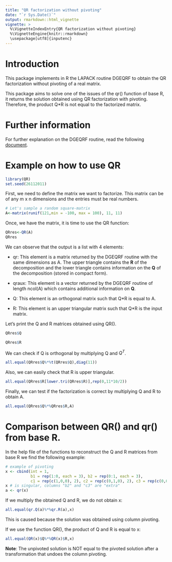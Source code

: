 ---
title: "QR factorization without pivoting"
date: "`r Sys.Date()`"
output: rmarkdown::html_vignette
vignette: >
  %\VignetteIndexEntry{QR factorization without pivoting}
  %\VignetteEngine{knitr::rmarkdown}
  \usepackage[utf8]{inputenc}
---

# Introduction

This package implements in R the LAPACK routine DGEQRF to obtain the QR factorization without pivoting of a real matrix.

This package aims to solve one of the issues of the qr() function of base R, it returns the solution obtained using QR factorization with pivoting. Therefore, the product Q\*R is not equal to the factorized matrix.

# Further information

For further explanation on the DGEQRF routine, read the following [document](https://www.netlib.org/lapack/explore-html/dd/d9a/group__double_g_ecomputational_ga3766ea903391b5cf9008132f7440ec7b.html).

# Example on how to use QR

```{r echo=FALSE,include=FALSE}
library(QR)
set.seed(26112011)
```

First, we need to define the matrix we want to factorize. This matrix can be of any m x n dimensions and the entries must be real numbers.

```{r echo=TRUE, include=TRUE}
# Let's sample a random square-matrix
A<-matrix(runif(121,min = -100, max = 100), 11, 11)
```

Once, we have the matrix, it is time to use the QR function:

```{r echo=TRUE, include=TRUE, collapse=TRUE}
QRres<-QR(A)
QRres
```

We can observe that the output is a list with 4 elements:

-   qr: This element is a matrix returned by the DGEQRF routine with the same dimensions as A. The upper triangle contains the **R** of the decomposition and the lower triangle contains information on the **Q** of the decomposition (stored in compact form).

-   qraux: This element is a vector returned by the DGEQRF routine of length ncol(A) which contains additional information on **Q**.

-   Q: This element is an orthogonal matrix such that Q\*R is equal to A.

-   R: This element is an upper triangular matrix such that Q\*R is the input matrix.


Let's print the Q and R matrices obtained using QR().

```{r echo=TRUE, include=TRUE, collapse=TRUE}
QRres$Q

QRres$R
```

We can check if Q is orthogonal by multiplying Q and $Q^T$.

```{r echo=TRUE, include=TRUE, collapse=TRUE}
all.equal(QRres$Q%*%t(QRres$Q),diag(11))
```

Also, we can easily check that R is upper triangular.

```{r echo=TRUE, include=TRUE, collapse=TRUE}
all.equal(QRres$R[lower.tri(QRres$R)],rep(0,11*10/2))
```

Finally, we can test if the factorization is correct by multiplying Q and R to obtain A.

```{r echo=TRUE, include=TRUE, collapse=TRUE}
all.equal(QRres$Q%*%QRres$R,A)
```

# Comparison between QR() and qr() from base R.

In the help file of the functions to reconstruct the Q and R matrices from base R we find the following example:

```{r echo=TRUE, include=TRUE, collapse=TRUE}
# example of pivoting
x <- cbind(int = 1,
           b1 = rep(1:0, each = 3), b2 = rep(0:1, each = 3),
           c1 = rep(c(1,0,0), 2), c2 = rep(c(0,1,0), 2), c3 = rep(c(0,0,1),2))
x # is singular, columns "b2" and "c3" are "extra"
a <- qr(x)
```

If we multiply the obtained Q and R, we do not obtain x:

```{r echo=TRUE, include=TRUE, collapse=TRUE}
all.equal(qr.Q(a)%*%qr.R(a),x)
```

This is caused because the solution was obtained using column pivoting.

If we use the function QR(), the product of Q and R is equal to x:

```{r echo=TRUE, include=TRUE, collapse=TRUE}
all.equal(QR(x)$Q%*%QR(x)$R,x)
```

**Note**: The unpivoted solution is NOT equal to the pivoted solution after a transformation that undoes the column pivoting.
